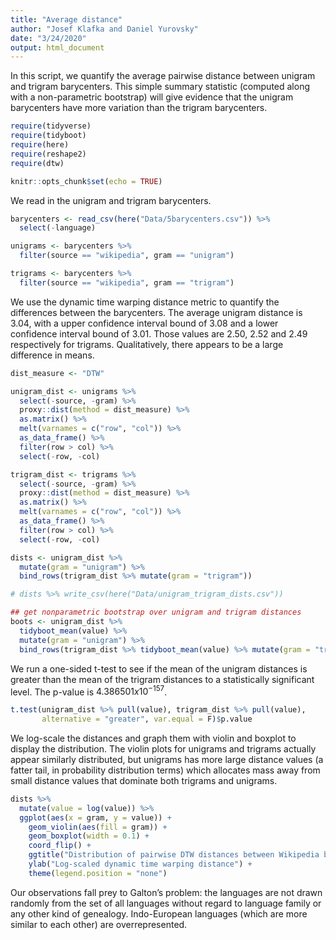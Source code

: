 ```yaml
---
title: "Average distance"
author: "Josef Klafka and Daniel Yurovsky"
date: "3/24/2020"
output: html_document
---
```


In this script, we quantify the average pairwise distance between unigram and trigram barycenters. This simple summary statistic (computed along with a non-parametric bootstrap) will give evidence that the unigram barycenters have more variation than the trigram barycenters. 

```r
require(tidyverse)
require(tidyboot)
require(here)
require(reshape2)
require(dtw)

knitr::opts_chunk$set(echo = TRUE)
```

We read in the unigram and trigram barycenters. 

```r
barycenters <- read_csv(here("Data/5barycenters.csv")) %>% 
  select(-language)

unigrams <- barycenters %>%
  filter(source == "wikipedia", gram == "unigram")

trigrams <- barycenters %>%
  filter(source == "wikipedia", gram == "trigram")
```

We use the dynamic time warping distance metric to quantify the differences between the barycenters. The average unigram distance is $3.04$, with a upper confidence interval bound of $3.08$ and a lower confidence interval bound of $3.01$. Those values are $2.50$, $2.52$ and $2.49$ respectively for trigrams. Qualitatively, there appears to be a large difference in means. 

```r
dist_measure <- "DTW"

unigram_dist <- unigrams %>% 
  select(-source, -gram) %>%
  proxy::dist(method = dist_measure) %>%
  as.matrix() %>%
  melt(varnames = c("row", "col")) %>%
  as_data_frame() %>%
  filter(row > col) %>%
  select(-row, -col)

trigram_dist <- trigrams %>% 
  select(-source, -gram) %>%
  proxy::dist(method = dist_measure) %>%
  as.matrix() %>%
  melt(varnames = c("row", "col")) %>%
  as_data_frame() %>%
  filter(row > col) %>%
  select(-row, -col)

dists <- unigram_dist %>%
  mutate(gram = "unigram") %>%
  bind_rows(trigram_dist %>% mutate(gram = "trigram")) 

# dists %>% write_csv(here("Data/unigram_trigram_dists.csv"))

## get nonparametric bootstrap over unigram and trigram distances
boots <- unigram_dist %>% 
  tidyboot_mean(value) %>%
  mutate(gram = "unigram") %>%
  bind_rows(trigram_dist %>% tidyboot_mean(value) %>% mutate(gram = "trigram"))
```

We run a one-sided t-test to see if the mean of the unigram distances is greater than the mean of the trigram distances to a statistically significant level. The p-value is $4.386501 x 10^{-157}$. 

```r
t.test(unigram_dist %>% pull(value), trigram_dist %>% pull(value), 
       alternative = "greater", var.equal = F)$p.value
```

We log-scale the distances and graph them with violin and boxplot to display the distribution. The violin plots for unigrams and trigrams actually appear similarly distributed, but unigrams has more large distance values (a fatter tail, in probability distribution terms) which allocates mass away from small distance values that dominate both trigrams and unigrams. 

```r
dists %>%
  mutate(value = log(value)) %>%
  ggplot(aes(x = gram, y = value)) + 
    geom_violin(aes(fill = gram)) + 
    geom_boxplot(width = 0.1) + 
    coord_flip() +
    ggtitle("Distribution of pairwise DTW distances between Wikipedia barycenters") + 
    ylab("Log-scaled dynamic time warping distance") + 
    theme(legend.position = "none")
```

Our observations fall prey to Galton's problem: the languages are not drawn randomly from the set of all languages without regard to language family or any other kind of genealogy. Indo-European languages (which are more similar to each other) are overrepresented. 

